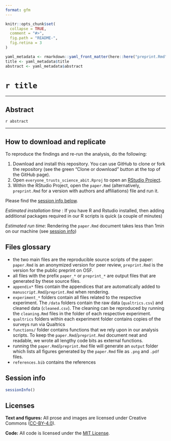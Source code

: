 ```yaml
---
format: gfm
---
```


<!-- README.md is generated from README.qmd. Please edit that file -->

```r
knitr::opts_chunk$set(
  collapse = TRUE,
  comment = "#>",
  fig.path = "README-",
  fig.retina = 3
)

yaml_metadata <- rmarkdown::yaml_front_matter(here::here("preprint.Rmd"))
title <- yaml_metadata$title
abstract <- yaml_metadata$abstract
```

# `r title`

---

## Abstract

`r abstract`

---

## How to download and replicate

To reproduce the findings and re-run the analysis, do the following:

1. Download and install this repository. You can use GitHub to clone or fork the repository (see the green "Clone or download" button at the top of the GitHub page).
2. Open `everyone_trusts_science_abit.Rproj` to open an [RStudio Project](https://r4ds.had.co.nz/workflow-projects.html).
3. Within the RStudio Project, open the `paper.Rmd` (alternatively, `preprint.Rmd` for a version with authors and affiliations) file and run it. 

Please find the [session info below](#session-info).

*Estimated installation time* : If you have R and Rstudio installed, then adding additional packages required in our R scripts is quick (a couple of minutes)

*Estimated run time*: Rendering the `paper.Rmd` document takes less than 1min on our machine (see [session info](#session-info))

## Files glossary {#glossary}

- the two main files are the reproducible source scripts of the paper: `paper.Rmd` is an anonymized version for peer review, `preprint.Rmd` is the version for the public preprint on OSF. 
- all files with the prefix `paper_*` or `preprint_*` are output files that are generated by these source files. 
- `appendix*` files contain the appendices that are automatically added to `manuscript.Rmd`/`preprint.Rmd` when rendering.
- `experiment_*` folders contain all files related to the respective experiment. The `/data` folders contain the raw data (`qualtrics.csv`) and cleaned data (`cleaned.csv`). The cleaning can be reproduced by running the `cleaning.Rmd` files in the folder of each respective experiment. 
- `qualtrics` folders within each experiment folder contains copies of the surveys run via Qualtrics
- `functions/` folder contains functions that we rely upon in our analysis scripts. To keep the `paper.Rmd`/`preprint.Rmd` document neat and readable, we wrote all lengthy code bits as external functions.
- running the `paper.Rmd`/`preprint.Rmd` file will generate an `output` folder which lists all figures generated by the `paper.Rmd` file as `.png` and `.pdf` files.
- `references.bib` contains the references

## Session info {#session-info}

```r
sessionInfo()
```

## Licenses

**Text and figures:** All prose and images are licensed under Creative Commons ([CC-BY-4.0](http://creativecommons.org/licenses/by/4.0/)).

**Code:** All code is licensed under the [MIT License](LICENSE.md).
